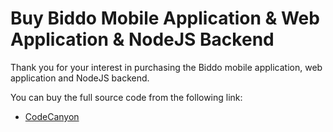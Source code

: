 
# Buy Biddo Mobile Application & Web Application & NodeJS Backend

Thank you for your interest in purchasing the Biddo mobile application, web application and NodeJS backend.

You can buy the full source code from the following link:

- [CodeCanyon](https://codecanyon.net/item/biddo-full-flutter-auction-app-nodejs-server-with-docker-with-chat/53441635)

